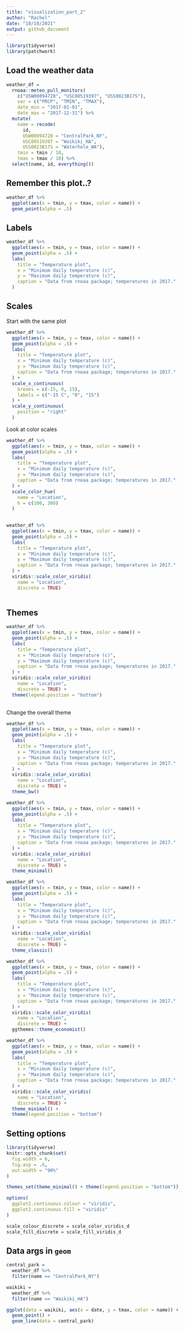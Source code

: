 ```yaml
---
title: "visualization_part_2"
author: "Rachel"
date: "10/10/2021"
output: github_document
---
```


```r
library(tidyverse)
library(patchwork)
```


## Load the weather data 

```r
weather_df = 
  rnoaa::meteo_pull_monitors(
    c("USW00094728", "USC00519397", "USS0023B17S"),
    var = c("PRCP", "TMIN", "TMAX"), 
    date_min = "2017-01-01",
    date_max = "2017-12-31") %>%
  mutate(
    name = recode(
      id, 
      USW00094728 = "CentralPark_NY", 
      USC00519397 = "Waikiki_HA",
      USS0023B17S = "Waterhole_WA"),
    tmin = tmin / 10,
    tmax = tmax / 10) %>%
  select(name, id, everything())
```

## Remember this plot..? 

```r
weather_df %>% 
  ggplot(aes(x = tmin, y = tmax, color = name)) +
  geom_point(alpha = .5)
```
## Labels 

```r
weather_df %>% 
  ggplot(aes(x = tmin, y = tmax, color = name)) +
  geom_point(alpha = .5) +
  labs(
    title = "Temperature plot",
    x = "Minimum daily temperature (c)", 
    y = "Maximum daily temperature (c)",
    caption = "Data from rnoaa package; temperatures in 2017."
  )
```
## Scales 

Start with the same plot 

```r
weather_df %>% 
  ggplot(aes(x = tmin, y = tmax, color = name)) +
  geom_point(alpha = .5) +
  labs(
    title = "Temperature plot",
    x = "Minimum daily temperature (c)", 
    y = "Maximum daily temperature (c)",
    caption = "Data from rnoaa package; temperatures in 2017."
  ) +
  scale_x_continuous(
    breaks = c(-15, 0, 15),
    labels = c("-15 C", "0", "15")
  ) +
  scale_y_continuous(
    position = "right"
  )
```

Look at color scales


```r
weather_df %>% 
  ggplot(aes(x = tmin, y = tmax, color = name)) +
  geom_point(alpha = .5) +
  labs(
    title = "Temperature plot",
    x = "Minimum daily temperature (c)", 
    y = "Maximum daily temperature (c)",
    caption = "Data from rnoaa package; temperatures in 2017."
  ) +
  scale_color_hue(
    name = "Location",
    h = c(100, 300)
  )
   
```

```r
weather_df %>% 
  ggplot(aes(x = tmin, y = tmax, color = name)) +
  geom_point(alpha = .5) +
  labs(
    title = "Temperature plot",
    x = "Minimum daily temperature (c)", 
    y = "Maximum daily temperature (c)",
    caption = "Data from rnoaa package; temperatures in 2017."
  ) +
  viridis::scale_color_viridis(
    name = "Location",
    discrete = TRUE)
   
```

## Themes 

```r
weather_df %>% 
  ggplot(aes(x = tmin, y = tmax, color = name)) +
  geom_point(alpha = .5) +
  labs(
    title = "Temperature plot",
    x = "Minimum daily temperature (c)", 
    y = "Maximum daily temperature (c)",
    caption = "Data from rnoaa package; temperatures in 2017."
  ) +
  viridis::scale_color_viridis(
    name = "Location",
    discrete = TRUE) + 
  theme(legend.position = "bottom")
   
```
Change the overall theme

```r
weather_df %>% 
  ggplot(aes(x = tmin, y = tmax, color = name)) +
  geom_point(alpha = .5) +
  labs(
    title = "Temperature plot",
    x = "Minimum daily temperature (c)", 
    y = "Maximum daily temperature (c)",
    caption = "Data from rnoaa package; temperatures in 2017."
  ) +
  viridis::scale_color_viridis(
    name = "Location",
    discrete = TRUE) +
  theme_bw()
```
```r
weather_df %>% 
  ggplot(aes(x = tmin, y = tmax, color = name)) +
  geom_point(alpha = .5) +
  labs(
    title = "Temperature plot",
    x = "Minimum daily temperature (c)", 
    y = "Maximum daily temperature (c)",
    caption = "Data from rnoaa package; temperatures in 2017."
  ) +
  viridis::scale_color_viridis(
    name = "Location",
    discrete = TRUE) +
  theme_minimal()
```

```r
weather_df %>% 
  ggplot(aes(x = tmin, y = tmax, color = name)) +
  geom_point(alpha = .5) +
  labs(
    title = "Temperature plot",
    x = "Minimum daily temperature (c)", 
    y = "Maximum daily temperature (c)",
    caption = "Data from rnoaa package; temperatures in 2017."
  ) +
  viridis::scale_color_viridis(
    name = "Location",
    discrete = TRUE) +
  theme_classic()
```


```r
weather_df %>% 
  ggplot(aes(x = tmin, y = tmax, color = name)) +
  geom_point(alpha = .5) +
  labs(
    title = "Temperature plot",
    x = "Minimum daily temperature (c)", 
    y = "Maximum daily temperature (c)",
    caption = "Data from rnoaa package; temperatures in 2017."
  ) +
  viridis::scale_color_viridis(
    name = "Location",
    discrete = TRUE) +
  ggthemes::theme_economist()
```

```r
weather_df %>% 
  ggplot(aes(x = tmin, y = tmax, color = name)) +
  geom_point(alpha = .5) +
  labs(
    title = "Temperature plot",
    x = "Minimum daily temperature (c)", 
    y = "Maximum daily temperature (c)",
    caption = "Data from rnoaa package; temperatures in 2017."
  ) +
  viridis::scale_color_viridis(
    name = "Location",
    discrete = TRUE) +
  theme_minimal() +
  theme(legend.position = "bottom")
```

## Setting options 
 
```r
library(tidyverse)
knitr::opts_chunk$set(
  fig.width = 6, 
  fig.asp = .6,
  out.width = "90%"
)

themes_set(theme_minimal() + theme(legend.position = "bottom"))

options(
  ggplot2.continuous.colour = "viridis",
  ggplot2.continuous.fill = "viridis"
)

scale_colour_discrete = scale_color_viridis_d
scale_fill_discrete = scale_fill_viridis_d

```


## Data args in `geom`

```r
central_park = 
  weather_df %>% 
  filter(name == "CentralPark_NY")

waikiki = 
  weather_df %>% 
  filter(name == "Waikiki_HA")

ggplot(data = waikiki, aes(x = date, y = tmax, color = name)) +
  geom_point() +
  geom_line(data = central_park)
```


